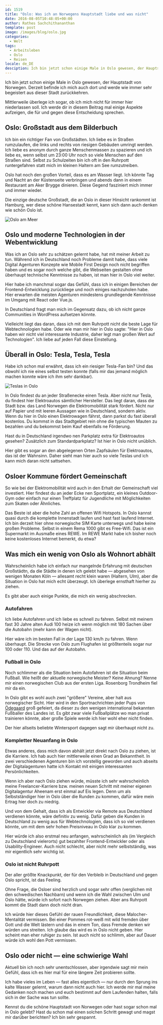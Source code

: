```yaml
---
id: 1519
title: "Oslo: Was ich an Norwegens Hauptstadt liebe und was nicht"
date: 2016-08-05T10:48:05+00:00
author: Rathes Sachchithananthan
template: post
image: /images/blog/oslo.jpg
categories:
  - Welt
tags:
  - Arbeitsleben
  - Oslo
  - Reisen
locale: de_DE
desciption: Ich bin jetzt schon einige Male in Oslo gewesen, der Hauptstadt von Norwegen. Derzeit befinde ich mich auch dort und werde wie immer sehr begeistert aus dieser Stadt zurückkehren.
---
```


Ich bin jetzt schon einige Male in Oslo gewesen, der Hauptstadt von Norwegen. Derzeit befinde ich mich auch dort und werde wie immer sehr begeistert aus dieser Stadt zurückkehren.

Mittlerweile überlege ich sogar, ob ich mich nicht für immer hier niederlassen soll. Ich werde dir in diesem Beitrag mal einige Aspekte aufzeigen, die für und gegen diese Entscheidung sprechen.

## Oslo: Großstadt aus dem Bilderbuch

Ich bin ein richtiger Fan von Großstädten. Ich liebe es in Straßen rumzulaufen, die links und rechts von riesigen Gebäuden umringt werden. Ich liebe es anonym durch ganze Menschenmassen zu spazieren und ich liebe es, wenn selbst um 23:00 Uhr noch so viele Menschen auf den Straßen sind. Selbst zu Schulzeiten bin ich oft in den Ruhrpott runtergefahren statt mich im kleinen Haltern am See rumzutreiben.

Oslo hat noch den großen Vorteil, dass es am Wasser liegt. Ich könnte Tag und Nacht an der Küstenseite verbringen und abends dann in einem Restaurant am Aker Brygge dinieren. Diese Gegend fasziniert mich immer und immer wieder.

Die einzige deutsche Großstadt, die an Oslo in dieser Hinsicht rankommt ist Hamburg, wer diese schöne Hansestadt kennt, kann sich dann auch denken wie schön Oslo ist.

![Oslo am Meer](/images/blog/oslo-am-meer.jpg)

## Oslo und moderne Technologien in der Webentwicklung

Was ich an Oslo sehr zu schätzen gelernt habe, hat mit meiner Arbeit zu tun. Während ich in Deutschland noch Probleme damit habe, dass viele Digital Agenturen Konzepte wie Mobile First Design noch nicht begriffen haben und es sogar noch welche gibt, die Webseiten gestalten ohne überhaupt technische Kenntnisse zu haben, ist man hier in Oslo viel weiter.

Hier habe ich manchmal sogar das Gefühl, dass ich in einigen Bereichen der Frontend-Entwicklung zurückliege und noch einiges nachzuholen habe. Hier erwarten die meisten Agenturen mindestens grundlegende Kenntnisse im Umgang mit React oder Vue.js.

In Deutschland fragt man mich im Gegensatz dazu, ob ich nicht ganze Communities in WordPress aufsetzen könnte.

Vielleicht liegt das daran, dass ich mit dem Ruhrpott nicht die beste Lage für Webtechnologien habe. Oder wie man mir hier in Oslo sagte: "Hier in Oslo haben wir nicht viel interessante Industrie, daher legt man großen Wert auf Technologien". Ich liebe auf jeden Fall diese Einstellung.

## Überall in Oslo: Tesla, Tesla, Tesla

Habe ich schon mal erwähnt, dass ich ein riesiger Tesla-Fan bin? Und das obwohl ich nie eines selbst testen konnte (falls mir das jemand möglich machen konnte wäre ich ihm sehr dankbar).

![Teslas in Oslo](/images/blog/teslas-in-oslo.jpg)

In Oslo findest du an jeder Straßenecke einen Tesla. Aber nicht nur Tesla, du findest hier Elektroautos sämtlicher Hersteller. Das liegt daran, dass die Stadt bzw. das Land Norwegen die Elektromobilität stark fördert. Nicht nur auf Papier und mit leeren Aussagen wie in Deutschland, sondern aktiv. Wenn du hier in Oslo einen Elektrowagen fährst, dann parkst du fast überall kostenlos. Du kommst in das Stadtgebiet rein ohne die typischen Mauten zu bezahlen und du bekommst beim Kauf ebenfalls ne Förderung.

Hast du in Deutschland irgendwo nen Parkplatz extra für Elektroautos gesehen? Zusätzlich zum Standardparkplatz? Ist hier in Oslo nicht unüblich.

Hier gibt es sogar an den abgelegenen Orten Zapfsäulen für Elektroautos, das ist der Wahnsinn. Daher sieht man hier auch so viele Teslas und ich kann mich daran nicht sattsehen.

## Osloer Kommune fördert Gemeinschaft

So wie bei der Elektromobilität wird auch in den Erhalt der Gemeinschaft viel investiert. Hier findest du an jeder Ecke nen Sportplatz, ein kleines Outdoor-Gym oder einfach nur einen Treffplatz für Jugendliche mit Möglichkeiten zum Skaten oder Ähnliches.

Das Beste ist aber die hohe Zahl an offenen Wifi Hotspots. In Oslo kannst quasi durch die komplette Innenstadt laufen und hast fast laufend Internet. Ich bin derzeit hier ohne norwegische SIM Karte unterwegs und habe keine großen Probleme. Selbst in einem Rema 1000 gibt es Free-Wifi. Das ist ein Supermarkt im Ausmaße eines REWE. Im REWE Markt habe ich bisher noch keine kostenloses Internet bemerkt, du etwa?

## Was mich ein wenig von Oslo als Wohnort abhält

Wahrscheinlich habe ich einfach nur mangelnde Erfahrung mit deutschen Großstädtn, da die Städte in denen ich gelebt habe — abgesehen von wenigen Monaten Köln — allesamt recht klein waren (Haltern, Ulm), aber die Situation in Oslo hat mich echt überzeugt. Ich überlege ernsthaft hierher zu ziehen.

Es gibt aber auch einige Punkte, die mich ein wenig abschrecken.

### Autofahren

Ich liebe Autofahren und ich liebe es schnell zu fahren. Selbst mit meinem fast 30 Jahre alten Audi 100 heize ich wenn möglich mit 180 Sachen über die Autobahn (mehr kann der Wagen nicht).

Hier wäre ich im besten Fall in der Lage 130 km/h zu fahren. Wenn überhaupt. Die Strecke von Oslo zum Flughafen ist größtenteils sogar nur 100 oder 110. Und das auf der Autobahn.

### Fußball in Oslo

Noch schlimmer als die Situation beim Autofahren ist die Situation beim Fußball. Wie heißt der aktuelle norwegische Meister? Keine Ahnung? Nenne mir einen norwegischen Club aus der ersten Liga. Rosenborg Trondheim fiel mir da ein.

In Oslo gibt es wohl auch zwei "größere" Vereine, aber halt aus norwegischer Sicht. Hier wird in den Sportnachrichten jeder Pups von [Ödegaard](http://www.transfermarkt.de/martin-odegaard/profil/spieler/316264#subnavi) groß gefeiert, da dieser zu den wenigen international bekannten Fußballer des Landes ist. Es gibt zwar viele Fußballplätze wo man privat trainieren könnte, aber große Spiele werde ich hier wohl eher nicht finden.

Der hier allseits beliebte Wintersport dagegen sagt mir überhaupt nicht zu.

### Kompletter Neuanfang in Oslo

Etwas anderes, dass mich davon abhält jetzt direkt nach Oslo zu ziehen, ist die Karriere. Ich hab auch hier mittlerweile einen Grad an Bekanntheit. In zwei verschiedenen Agenturen bin ich vorstellig geworden und auch abseits der Digitalagenturen hatte ich Kontakt mit einigen interessanten Persönlichkeiten.

Wenn ich aber nach Oslo ziehen würde, müsste ich sehr wahrscheinlich meine Freelancer-Karriere bzw. meinen neuen Schritt mit meiner eigenen Digitalagentur Aheenam erst einmal auf Eis legen. Denn um als Selbstständiger hier in Oslo über die Runden zu kommen, dafür wäre mein Ertrag hier doch zu niedrig.

Und von dem Gehalt, dass ich als Entwickler via Remote aus Deutschland verdienen könnte, wäre definitiv zu wenig. Dafür geben die Kunden in Deutschland zu wenig aus für Webtechnologien, dass ich so viel verdienen könnte, um mit dem sehr hohen Preisniveau in Oslo klar zu kommen.

Hier würde ich also erstmal neu anfangen, wahrscheinlich als (im Vergleich zu Deutschland vielerorts) gut bezahlter Frontend-Entwickler oder als Usability-Engineer. Auch nicht schlecht, aber nicht mehr selbstständig, was mir eigentlich sehr wichtig ist.

### Oslo ist nicht Ruhrpott

Der aller größte Knackpunkt, der für den Verbleib in Deutschland und gegen Oslo spricht, ist das Feeling.

Ohne Frage, die Osloer sind herzlich und sogar sehr offen (verglichen mit den schwedischen Nachbarn) und wenn ich die Wahl zwischen Ulm und Oslo hätte, würde ich sofort nach Norwegen ziehen. Aber ans Ruhrpott kommt die Stadt dann doch nicht dran.

Ich würde hier dieses Gefühl der rauen Freundlichkeit, diese Malocher-Mentalität vermissen. Bei einer Pommes rot-weiß mit wild fremden über Gott und die Welt lästern und das in einem Ton, dass Fremde denken wir würden uns streiten. Ich glaube das wird es in Oslo nicht geben. Hier scheint man eher ruhiger zu sein. Ist auch nicht so schlimm, aber auf Dauer würde ich wohl den Pott vermissen.

## Oslo oder nicht — eine schwierige Wahl

Aktuell bin ich noch sehr unentschlossen, aber irgendwie sagt mir mein Gefühl, dass ich es hier mal für eine längere Zeit probieren sollte.

Ich habe vieles im Leben — fast alles eigentlich — nur durch den Sprung ins kalte Wasser gelernt, warum dann nicht auch hier. Ich werde mir mal meine Gedanken noch machen und euch bestimmt auf dem Laufenden halten, falls sich in der Sache was tun sollte.

Kennst du die schöne Hauptstadt von Norwegen oder hast sogar schon mal in Oslo gelebt? Hast du schon mal einen solchen Schritt gewagt und magst mir darüber berichten? Ich bin sehr gespannt.
